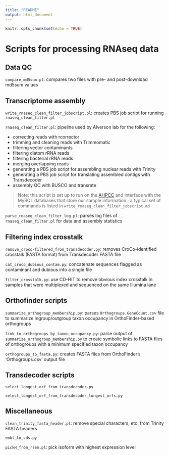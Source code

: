 ```yaml
---
title: "README"
output: html_document
---
```


```r
knitr::opts_chunk$set(echo = TRUE)
```

# Scripts for processing RNAseq data

## Data QC
`compare_md5sum.pl`: compares two files with pre- and post-download md5sum values


## Transcriptome assembly
`write_rnaseq_clean_filter_jobscript.pl`: creates PBS job script for running `rnaseq_clean_filter.pl`

`rnaseq_clean_filter.pl`: pipeline used by Alverson lab for the following:

- correcting reads with rcorrector
- trimming and cleaning reads with Trimmomatic
- filtering vector contaminants
- filtering diatom rRNA reads
- filtering bacterial rRNA reads
- merging overlapping reads
- generating a PBS job script for assembling nuclear reads with Trinity  
- generating a PBS job script for translating assembled contigs with Transdecoder
- assembly QC with BUSCO and transrate

>Note: this script is set up to run on the [AHPCC](http://hpc.uark.edu/hpc/) and interface with the MySQL databases that store our sample information ; a typical set of commands is listed in `write_rnaseq_clean_filter_jobscript.md`

`parse_rnaseq_clean_filter_log.pl`: parses log files of `rnaseq_clean_filter.pl` for data and assembly statistics


## Filtering index crosstalk
`remove_croco-filtered_from_transdecoder.py`: removes CroCo-identified crosstalk (FASTA format) from Transdecoder FASTA file

`cat_croco_dubious_contam.py`: concatenate sequences flagged as contaminant and dubious into a single file

`filter_crosstalk.py`: use CD-HIT to remove obvious index crosstalk in samples that were multiplexed and sequenced on the same Illumina lane


## Orthofinder scripts
`summarize_orthogroup_membership.py`: parses `Orthogroups.GeneCount.csv` file to summarize ingroup/outgroup taxon occupancy in OrthoFinder-based orthogroups

`link_to_orthogroups_by_taxon_occupancy.py`: parse output of `summarize_orthogroup_membership.py` to create symbolic links to FASTA files of orthogroups with a minimum specified taxon occupancy

`orthogroups_to_fasta.py`: creates FASTA files from OrthoFinder's 'Orthogroups.csv' output file


## Transdecoder scripts
`select_longest_orf_from_transdecoder.py`

`select_longest_orf_from_transdecoder_longest_orfs.py`


## Miscellaneous
`clean_trinity_fasta_header.pl`: remove special characters, etc. from Trinity FASTA headers

`embl_to_cds.py`

`pickH_from_rsem.pl`: pick isoform with highest expression level
